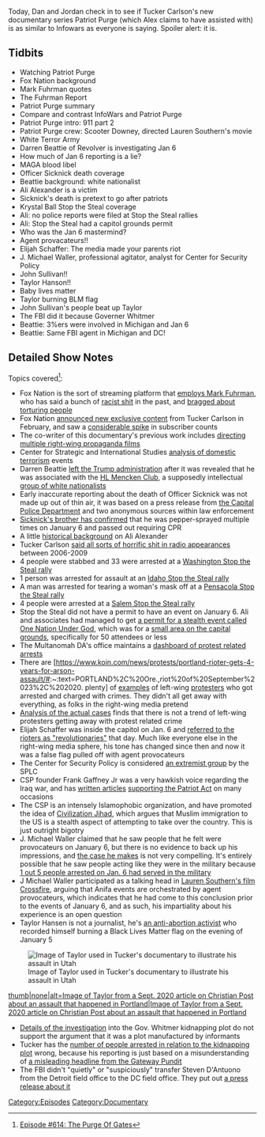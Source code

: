 {{DEFAULTSORT:
    #_EPISODE_0614:The Purge of Gates
}}{{Episode
    | title           = The Purge of Gates
    | caption         = Listen to this episode on [https://knowledgefight.libsyn.com/614-the-purge-of-gates Libsyn] [https://open.spotify.com/episode/7bXjkJAWnwllwOVeuBM7PK Spotify]
    | episodeNumber   = 614
    | length          = 02:03:15
    | airDate         = November 8, 2021
    | episodeType     = [[:Category:Documentary|Documentary]]
    | appearance      = [[Tucker Carlson]], [[Mark Fuhrman]], [[Scooter Downey]], [[Darren Beattie]], [[Brian Sicknick]], [[Ali Alexander]], [[Krystal Ball]], [[Elijah Schaffer]], [[J Michael Waller]], [[John Sullivan]], [[Taylor Hanson]]
    | previousEpisode = [[613: June 24-25, 2003]]
    | nextEpisode     = [[615: November 8, 2021?]]
}}

{{Stub}}

Today, Dan and Jordan check in to see if Tucker Carlson's new documentary series Patriot Purge (which Alex claims to have assisted with) is as similar to Infowars as everyone is saying. Spoiler alert: it is.

==Tidbits==

*Watching Patriot Purge
*Fox Nation background
*Mark Fuhrman quotes
*The Fuhrman Report
*Patriot Purge summary
*Compare and contrast InfoWars and Patriot Purge
*Patriot Purge intro: 911 part 2
*Patriot Purge crew: Scooter Downey, directed Lauren Southern's movie
*White Terror Army
*Darren Beattie of Revolver is investigating Jan 6
*How much of Jan 6 reporting is a lie?
*MAGA blood libel
*Officer Sicknick death coverage
*Beattie background: white nationalist
*Ali Alexander is a victim
*Sicknick's death is pretext to go after patriots
*Krystal Ball Stop the Steal coverage
*Ali: no police reports were filed at Stop the Steal rallies
*Ali: Stop the Steal had a capitol grounds permit
*Who was the Jan 6 mastermind?
*Agent provacateurs!!
*Elijah Schaffer: The media made your parents riot
*J. Michael Waller, professional agitator, analyst for Center for Security Policy
*John Sullivan!!
*Taylor Hanson!!
*Baby lives matter
*Taylor burning BLM flag
*John Sullivan's people beat up Taylor
*The FBI did it because Governer Whitmer
*Beattie: 3%ers were involved in Michigan and Jan 6
*Beattie: Same FBI agent in Michigan and DC!

==Detailed Show Notes==

Topics covered<ref>[https://knowledgefight.com/research/2021/11/7/episode-614-the-purge-of-gates Episode #614: The Purge Of Gates]</ref>:

*Fox Nation is the sort of streaming platform that [https://nation.foxnews.com/the-fuhrman-diaries/ employs Mark Fuhrman], who has said a bunch of [https://www.bustle.com/articles/150320-transcripts-of-the-fuhrman-tapes-excerpts-show-why-they-were-such-a-blow-to-the-states racist shit] in the past, and [https://www.tampabay.com/archive/1995/08/19/fuhrman-tells-of-torture-on-tape-transcript/ bragged about torturing people]
*Fox Nation [https://press.foxnews.com/2021/02/fox-nation-to-launch-new-exclusive-content-with-tucker-carlson announced new exclusive content] from Tucker Carlson in February, and saw a [https://variety.com/vip/whats-fueling-fox-nation-subscriber-growth-per-mobile-data-1234970267/ considerable spike] in subscriber counts
*The co-writer of this documentary's previous work includes [https://www.imdb.com/name/nm1692070/ directing multiple right-wing propaganda films]
*Center for Strategic and International Studies [https://www.csis.org/analysis/escalating-terrorism-problem-united-states analysis of domestic terrorism] events
*Darren Beattie [https://www.nydailynews.com/news/ny-pol-white-house-white-nationalist-darren-beattie-trump-20180819-story.html left the Trump administration] after it was revealed that he was associated with the [https://www.splcenter.org/hatewatch/2016/11/04/white-nationalists-gather-baltimore-ninth-annual-hl-mencken-club-conference HL Mencken Club], a supposedly intellectual [https://www.villagevoice.com/2013/07/10/is-the-h-l-mencken-club-an-extremist-hate-group-or-just-a-bunch-of-weary-old-white-guys/ group of white nationalists]
*Early inaccurate reporting about the death of Officer Sicknick was not made up out of thin air, it was based on a press release from [https://www.uscp.gov/media-center/press-releases/loss-uscp-colleague-brian-d-sicknick the Capital Police Department] and two anonymous sources within law enforcement
*[https://www.propublica.org/article/officer-brian-sicknick-capitol Sicknick's brother has confirmed] that he was pepper-sprayed multiple times on January 6 and passed out requiring CPR
*A little [https://web.archive.org/web/20160210201318/http://www.digitaljournal.com/article/330847 historical background] on Ali Alexander
*Tucker Carlson [https://www.mediamatters.org/tucker-carlson/unearthed-audio-shows-tucker-carlson-using-white-nationalist-rhetoric-and-making said all sorts of horrific shit in radio appearances] between 2006-2009
*4 people were stabbed and 33 were arrested at a [https://www.cnn.com/2020/12/12/us/stop-the-steal-protest-washington-dc-trnd/index.html Washington Stop the Steal rally]
*1 person was arrested for assault at an [https://www.idahopress.com/eyeonboise/trump-supporters-hold-stop-the-steal-rally-isp-reports-one-arrest-for-assault/article_c181258b-8682-5a27-a3f9-528030c811b0.html Idaho Stop the Steal rally]
*A man was arrested for tearing a woman's mask off at a [https://fox17.com/news/nation-world/man-arrested-video-shows-him-ripping-off-protestors-mask-florida-trump-rally Pensacola Stop the Steal rally]
*4 people were arrested at a [https://www.kptv.com/news/stop-the-steal-rally-held-in-salem/article_ced8d6ac-21fd-11eb-9b78-ef86fc22e810.html Salem Stop the Steal rally]
*Stop the Steal did not have a permit to have an event on January 6. Ali and associates had managed to get [https://s3.documentcloud.org/documents/21059849/leopold-capitol-police-protest-permits-january-6-common-law-release.pdf a permit for a stealth event called One Nation Under God], which was for a [https://www.uscp.gov/sites/uscapitolpolice.house.gov/files/wysiwyg_uploaded/U.S.%20Capitol%20Grounds%20Demonstration%20Area%20Map.pdf small area on the capital grounds], specifically for 50 attendees or less
*The Multanomah DA's office maintains a [https://www.mcda.us/index.php/protest-cases dashboard of protest related arrests]
*There are [https://www.koin.com/news/protests/portland-rioter-gets-4-years-for-arson-assault/#:~:text=PORTLAND%2C%20Ore.,riot%20of%20September%2023%2C%202020. plenty] of [https://www.justice.gov/usao-or/pr/portland-man-sentenced-federal-prison-arson-during-protest-multnomah-county-justice examples] of left-wing [https://www.oregonlive.com/crime/2021/06/portland-man-who-pleaded-guilty-to-setting-fire-near-police-precinct-gets-5-years-in-prison.html protesters] who got arrested and charged with crimes. They didn't all get away with everything, as folks in the right-wing media pretend
*[https://apnews.com/article/records-rebut-claims-jan-6-rioters-55adf4d46aff57b91af2fdd3345dace8 Analysis of the actual cases] finds that there is not a trend of left-wing protesters getting away with protest related crime
*Elijah Schaffer was inside the capitol on Jan. 6 and [https://mashable.com/article/elijah-schaffer-youtube-demonetization referred to the rioters as "revolutionaries"] that day. Much like everyone else in the right-wing media sphere, his tone has changed since then and now it was a false flag pulled off with agent provocateurs
*The Center for Security Policy is considered [https://www.splcenter.org/fighting-hate/extremist-files/group/center-security-policy an extremist group] by the SPLC
*CSP founder Frank Gaffney Jr was a very hawkish voice regarding the Iraq war, and has [https://jewishworldreview.com/cols/gaffney121305.asp written articles] [https://centerforsecuritypolicy.org/too-little-surveillance-2/ supporting the Patriot Act] on many occasions
*The CSP is an intensely Islamophobic organization, and have promoted the idea of [https://wayback.archive-it.org/3097/20180228192240/https://www.centerforsecuritypolicy.org/civilization-jihad-reader-series/ Civilization Jihad], which argues that Muslim immigration to the US is a stealth aspect of attempting to take over the country. This is just outright bigotry
*J. Michael Waller claimed that he saw people that he felt were provocateurs on January 6, but there is no evidence to back up his impressions, and [https://thefederalist.com/2021/01/14/i-saw-provocateurs-at-the-capitol-riot-on-jan-6/ the case he makes] is not very compelling. It's entirely possible that he saw people acting like they were in the military because [https://www.npr.org/2021/01/21/958915267/nearly-one-in-five-defendants-in-capitol-riot-cases-served-in-the-military 1 out 5 people arrested on Jan. 6 had served in the military]
*J Michael Waller participated as a talking head in [https://www.imdb.com/title/tt13736456/?ref_=nm_flmg_wr_1 Lauren Southern's film Crossfire], arguing that Anifa events are orchestrated by agent provocateurs, which indicates that he had come to this conclusion prior to the events of January 6, and as such, his impartiality about his experience is an open question
*Taylor Hansen is not a journalist, he's [https://www.yahoo.com/now/anti-abortion-terrorism-fueled-maga-220042430.html an anti-abortion activist] who recorded himself burning a Black Lives Matter flag on the evening of January 5

[[File:https://images.squarespace-cdn.com/content/v1/58bc3c86b8a79bbdc67b182c/1636344419035-J1HM2V8NXTSSP7V3KFGD/Hansen.JPG|thumb|none|alt=Image of Taylor used in Tucker's documentary to illustrate his assault in Utah|Image of Taylor used in Tucker's documentary to illustrate his assault in Utah]]

[[File:https://images.squarespace-cdn.com/content/v1/58bc3c86b8a79bbdc67b182c/1636344441793-C7KVQNX5O520NC3GGE30/Hansen2.JPG|thumb|none|alt=Image of Taylor from a [https://www.christianpost.com/news/baby-lives-matter-activist-beaten-bloodied-by-antifa-rioters-in-portland.html Sept. 2020 article on Christian Post] about an assault that happened in Portland|Image of Taylor from a [https://www.christianpost.com/news/baby-lives-matter-activist-beaten-bloodied-by-antifa-rioters-in-portland.html Sept. 2020 article on Christian Post] about an assault that happened in Portland]]

*[https://www.justice.gov/usao-wdmi/press-release/file/1326161/download Details of the investigation] into the Gov. Whitmer kidnapping plot do not support the argument that it was a plot manufactured by informants
*Tucker has the [https://www.nytimes.com/2020/10/08/us/gretchen-whitmer-michigan-militia.html number of people arrested in relation to the kidnapping plot] wrong, because his reporting is just based on a misunderstanding of [https://www.thegatewaypundit.com/2021/07/revealed-fbi-used-least-12-informants-whitmer-kidnapping-case/ a misleading headline from the Gateway Pundit]
*The FBI didn't "quietly" or "suspiciously" transfer Steven D'Antuono from the Detroit field office to the DC field office. They put out [https://www.fbi.gov/news/pressrel/press-releases/steven-m-dantuono-named-assistant-director-in-charge-of-the-washington-field-office a press release about it]

[[Category:Episodes]]
[[Category:Documentary]]
